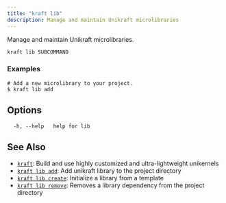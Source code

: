 ```yaml
---
title: "kraft lib"
description: Manage and maintain Unikraft microlibraries
---
```


Manage and maintain Unikraft microlibraries.

```
kraft lib SUBCOMMAND
```

### Examples

```
# Add a new microlibrary to your project.
$ kraft lib add

```

## Options

```
  -h, --help   help for lib
```

## See Also

* [`kraft`](/docs/cli/reference/kraft): Build and use highly customized and ultra-lightweight unikernels
* [`kraft lib add`](/docs/cli/reference/kraft/lib/add): Add unikraft library to the project directory
* [`kraft lib create`](/docs/cli/reference/kraft/lib/create): Initialize a library from a template
* [`kraft lib remove`](/docs/cli/reference/kraft/lib/remove): Removes a library dependency from the project directory

